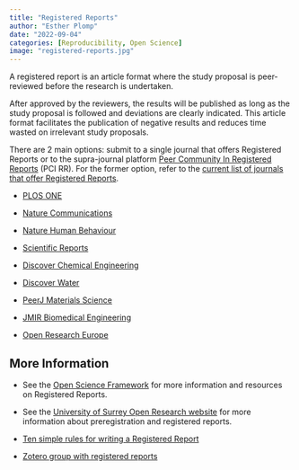 ```yaml
---
title: "Registered Reports"
author: "Esther Plomp"
date: "2022-09-04"
categories: [Reproducibility, Open Science]
image: "registered-reports.jpg"
---
```


A registered report is an article format where the study proposal is peer-reviewed before the research is undertaken.

After approved by the reviewers, the results will be published as long as the study proposal is followed and deviations are clearly indicated. This article format facilitates the publication of negative results and reduces time wasted on irrelevant study proposals.

There are 2 main options: submit to a single journal that offers Registered Reports or to the supra-journal platform [Peer Community In Registered Reports](https://rr.peercommunityin.org/) (PCI RR). For the former option, refer to the [current list of journals that offer Registered Reports](https://www.cos.io/initiatives/registered-reports).

-   [PLOS ONE](https://journals.plos.org/plosone/s/other-article-types)

-   [Nature Communications](https://www.nature.com/articles/s41467-020-17294-2)

-   [Nature Human Behaviour](https://www.nature.com/uploads/ckeditor/attachments/4825/RegisteredReportsGuidelines_NatureHumanBehaviour.pdf)

-   [Scientific Reports](https://www.nature.com/srep/journal-policies/registered-reports)

-   [Discover Chemical Engineering](https://www.springer.com/journal/43938/submission-guidelines#Instructions%20for%20Authors_Registered%20Reports)

-   [Discover Water](https://www.springer.com/journal/43832/submission-guidelines#Instructions%20for%20Authors_Registered%20Reports)

-   [PeerJ Materials Science](https://peerj.com/about/author-instructions/chemistry)

-   [JMIR Biomedical Engineering](http://www.researchprotocols.org/)

-   [Open Research Europe](https://openreseurope.s3.amazonaws.com/resources/ORE-Registered-Report-Guidelines-STM.pdf)

## More Information

-   See the [Open Science Framework](https://www.cos.io/initiatives/registered-reports) for more information and resources on Registered Reports.

-   See the [University of Surrey Open Research website](https://www.surrey.ac.uk/library/open-research/preregistration-and-registered-reports) for more information about preregistration and registered reports.

-   [Ten simple rules for writing a Registered Report](https://doi.org/10.1371/journal.pcbi.1010571)

-   [Zotero group with registered reports](https://www.zotero.org/groups/osf/items/collectionKey/KEJP68G9)
